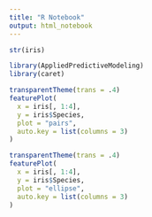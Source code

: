 ```yaml
---
title: "R Notebook"
output: html_notebook
---
```


```r
str(iris)
```

```r
library(AppliedPredictiveModeling)
library(caret)

transparentTheme(trans = .4)
featurePlot(
  x = iris[, 1:4],
  y = iris$Species,
  plot = "pairs",
  auto.key = list(columns = 3)
)
```

```r
transparentTheme(trans = .4)
featurePlot(
  x = iris[, 1:4],
  y = iris$Species,
  plot = "ellipse",
  auto.key = list(columns = 3)
)
```

